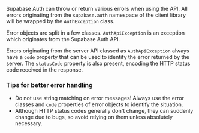 Supabase Auth can throw or return various errors when using the API. All errors originating from the `supabase.auth` namespace of the client library will be wrapped by the `AuthException` class.

Error objects are split in a few classes. `AuthApiException` is an exception which originates from the Supabase Auth API.

Errors originating from the server API classed as `AuthApiException` always have a `code` property that can be used to identify the error returned by the server. The `statusCode` property is also present, encoding the HTTP status code received in the response.

<AuthErrorCodesTable />

### Tips for better error handling

- Do not use string matching on error messages! Always use the error classes and `code` properties of error objects to identify the situation.
- Although HTTP status codes generally don't change, they can suddenly change due to bugs, so avoid relying on them unless absolutely necessary.
